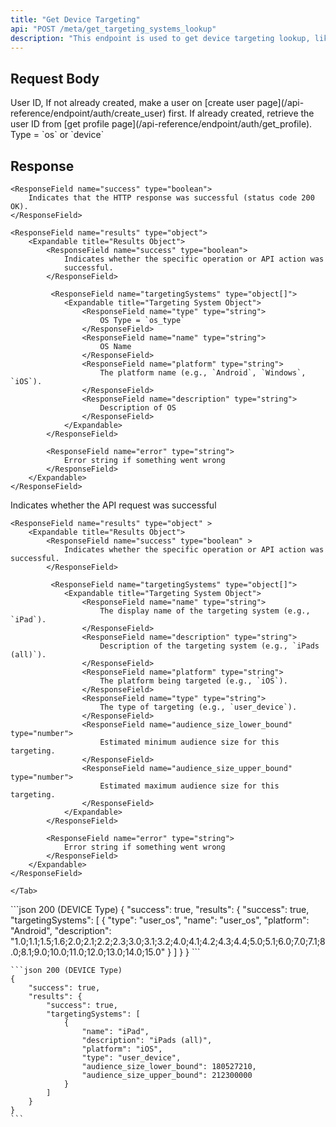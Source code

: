 ```yaml
---
title: "Get Device Targeting"
api: "POST /meta/get_targeting_systems_lookup"
description: "This endpoint is used to get device targeting lookup, like os and devices names."
---
```


## Request Body

<ParamField body="userId" type="string" required>
	User ID, If not already created, make a user on [create user
	page](/api-reference/endpoint/auth/create_user) first. If already created,
	retrieve the user ID from [get profile
	page](/api-reference/endpoint/auth/get_profile).
</ParamField>

<ParamField body="type" type="string" required>
	Type = `os` or `device`
</ParamField>

## Response

<Tabs>
  <Tab title="OS Type Response">
        
    <ResponseField name="success" type="boolean">
        Indicates that the HTTP response was successful (status code 200 OK).
    </ResponseField>

    <ResponseField name="results" type="object">
        <Expandable title="Results Object">
            <ResponseField name="success" type="boolean">
                Indicates whether the specific operation or API action was
                successful.
            </ResponseField>

             <ResponseField name="targetingSystems" type="object[]">
                <Expandable title="Targeting System Object">
                    <ResponseField name="type" type="string">
                        OS Type = `os_type`
                    </ResponseField>
                    <ResponseField name="name" type="string">
                        OS Name
                    </ResponseField>
                    <ResponseField name="platform" type="string">
                        The platform name (e.g., `Android`, `Windows`, `iOS`).
                    </ResponseField>
                    <ResponseField name="description" type="string">
                        Description of OS
                    </ResponseField>
                </Expandable>
            </ResponseField>

            <ResponseField name="error" type="string">
                Error string if something went wrong
            </ResponseField>
        </Expandable>
    </ResponseField>

  </Tab>

  <Tab title="Device Type Response">
    <ResponseField name="success" type="boolean" >
    Indicates whether the API request was successful
    </ResponseField>

    <ResponseField name="results" type="object" >
        <Expandable title="Results Object">
            <ResponseField name="success" type="boolean" >
    		    Indicates whether the specific operation or API action was successful.
            </ResponseField>

             <ResponseField name="targetingSystems" type="object[]">
                <Expandable title="Targeting System Object">
                    <ResponseField name="name" type="string">
                        The display name of the targeting system (e.g., `iPad`).
                    </ResponseField>
                    <ResponseField name="description" type="string">
                        Description of the targeting system (e.g., `iPads (all)`).
                    </ResponseField>
                    <ResponseField name="platform" type="string">
                        The platform being targeted (e.g., `iOS`).
                    </ResponseField>
                    <ResponseField name="type" type="string">
                        The type of targeting (e.g., `user_device`).
                    </ResponseField>
                    <ResponseField name="audience_size_lower_bound" type="number">
                        Estimated minimum audience size for this targeting.
                    </ResponseField>
                    <ResponseField name="audience_size_upper_bound" type="number">
                        Estimated maximum audience size for this targeting.
                    </ResponseField>
                </Expandable>
            </ResponseField>

            <ResponseField name="error" type="string">
                Error string if something went wrong
            </ResponseField>
        </Expandable>
    </ResponseField>

    </Tab>

</Tabs>

<ResponseExample>
    ```json 200 (DEVICE Type)
    {
        "success": true,
        "results": {
            "success": true,
            "targetingSystems": [
                {
                    "type": "user_os",
                    "name": "user_os",
                    "platform": "Android",
                    "description": "1.0;1.1;1.5;1.6;2.0;2.1;2.2;2.3;3.0;3.1;3.2;4.0;4.1;4.2;4.3;4.4;5.0;5.1;6.0;7.0;7.1;8.0;8.1;9.0;10.0;11.0;12.0;13.0;14.0;15.0"
                }
            ]
        }
    }
    ```

    ```json 200 (DEVICE Type)
    {
        "success": true,
        "results": {
            "success": true,
            "targetingSystems": [
                {
                    "name": "iPad",
                    "description": "iPads (all)",
                    "platform": "iOS",
                    "type": "user_device",
                    "audience_size_lower_bound": 180527210,
                    "audience_size_upper_bound": 212300000
                }
            ]
        }
    }
    ```

</ResponseExample>
